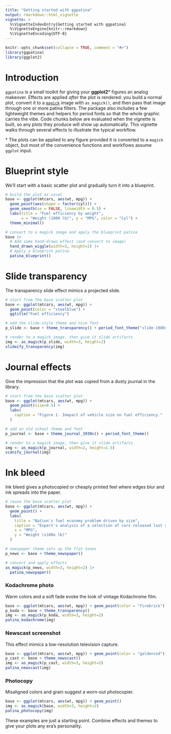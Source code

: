 ```yaml
---
title: "Getting started with ggpatina"
output: rmarkdown::html_vignette
vignette: >
  %\VignetteIndexEntry{Getting started with ggpatina}
  %\VignetteEngine{knitr::rmarkdown}
  %\VignetteEncoding{UTF-8}
---
```


```r
knitr::opts_chunk$set(collapse = TRUE, comment = "#>")
library(ggpatina)
library(ggplot2)
```

# Introduction

`ggpatina` is a small toolkit for giving your **ggplot2*** figures an analog
makeover. Effects are applied *after* the plot is rendered: you build a normal
plot, convert it to a [`magick`](https://docs.ropensci.org/magick/) image with
`as_magick()`, and then pass that image through one or more patina filters.
The package also includes a few lightweight themes and helpers for period
fonts so that the whole graphic carries the vibe. Code chunks below are
evaluated when the vignette is built, so any plots they produce will show up
automatically. This vignette walks through several effects to illustrate the
typical workflow.

 \* The plots can be applied to any figure provided it is converted to a `magick`
 object, but most of the convenience functions and workflows assume `ggplot` input.

# Blueprint style

We'll start with a basic scatter plot and gradually turn it into a blueprint.

```r
# build the plot as usual
base <- ggplot(mtcars, aes(wt, mpg)) +
  geom_point(aes(shape = factor(cyl))) +
  geom_smooth(se = FALSE, linewidth = 0.5) +
  labs(title = "Fuel efficiency by weight",
       x = "Weight (1000 lb)", y = "MPG", color = "Cyl") +
  theme_minimal()

# convert to a magick image and apply the blueprint patina
base |>
  # Add some hand-drawn effect (and convert to image)
  hand_drawn_wiggle(width=3, height=2) |>
  # Apply a blueprint patina
  patina_blueprint()
```

# Slide transparency

The transparency slide effect mimics a projected slide.

```r
# start from the base scatter plot
base <- ggplot(mtcars, aes(wt, mpg)) + 
  geom_point(color = "steelblue") +
  ggtitle("Fuel efficiency")

# add the slide-style theme and nice font
p_slide <- base + theme_transparency() + period_font_theme("slide-1980s")

# render to a magick image, then give it slide artifacts
img <- as_magick(p_slide, width=3, height=2)
slideify_transparency(img)
```

# Journal effects

Give the impression that the plot was copied from a dusty journal in the library.

```r
# start from the base scatter plot
base <- ggplot(mtcars, aes(wt, mpg)) + 
  geom_point(size=0.5) +
  labs(
    caption = "Figure 1. Imapact of vehicle size on fuel efficiency."
  )

# add an old school theme and font
p_journal <- base + theme_journal_1930s() + period_font_theme()

# render to a magick image, then give it slide artifacts
img <- as_magick(p_journal, width=2, height=1.5)
scanify_journal(img)
```

# Ink bleed

Ink bleed gives a photocopied or cheaply printed feel where edges blur and ink
spreads into the paper.

```r
# reuse the base scatter plot
base <- ggplot(mtcars, aes(wt, mpg)) + 
  geom_point() +
  labs(
    title = "Nation's fuel economy problem driven by size",
    caption = "Expert's analysis of a selection of cars released last year",
    x = "MPG",
    y = "Weight (x100o lb)"
  )

# newspaper theme sets up the flat tones
p_news <- base + theme_newspaper()

# convert and apply effects
as_magick(p_news, width=3, height=2) |>
  patina_newspaper()
```

### Kodachrome photo

Warm colors and a soft fade evoke the look of vintage Kodachrome film.

```r
base <- ggplot(mtcars, aes(wt, mpg)) + geom_point(color = "firebrick")
p_koda <- base + theme_transparency()
img <- as_magick(p_koda, width=3, height=2)
patina_kodachrome(img)
```

### Newscast screenshot

This effect mimics a low-resolution television capture.

```r
base <- ggplot(mtcars, aes(wt, mpg)) + geom_point(color = "goldenrod")
p_cast <- base + theme_newscast()
img <- as_magick(p_cast, width=3, height=2)
patina_newscast(img)
```

### Photocopy

Misaligned colors and grain suggest a worn-out photocopier.

```r
base <- ggplot(mtcars, aes(wt, mpg)) + geom_point()
img <- as_magick(base, width=3, height=2)
patina_photocopy(img)
```

These examples are just a starting point. Combine effects and themes to give
your plots any era's personality.

